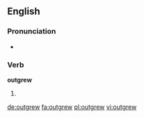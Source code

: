 ==English==

===Pronunciation===
* {{IPA|/ˈɑʊtɡɻʊə/}}

===Verb===
'''outgrew'''

# {{en-simple past of|outgrow}}

<!--* Dutch: [[ontgroeide]], [[ontgroeiden]]-->

[[de:outgrew]]
[[fa:outgrew]]
[[pl:outgrew]]
[[vi:outgrew]]